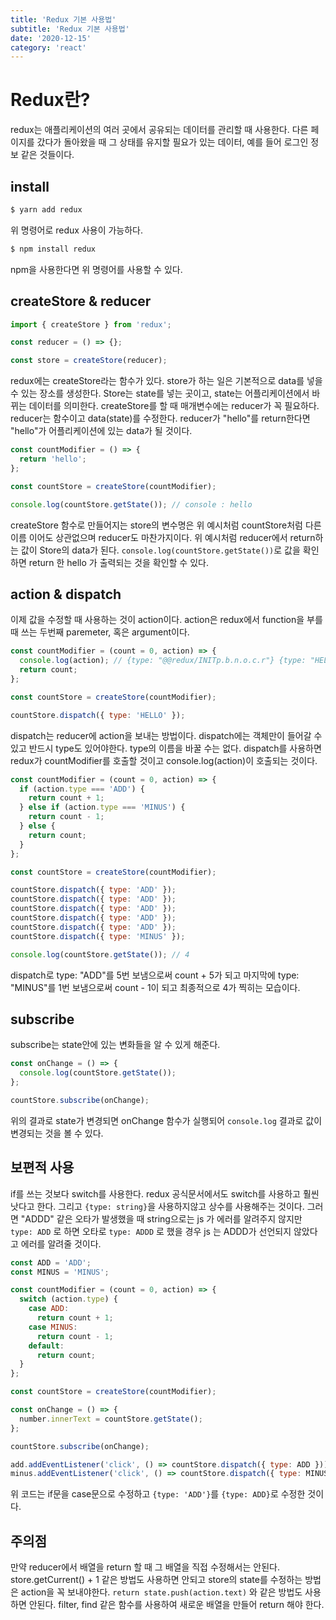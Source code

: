 ```yaml
---
title: 'Redux 기본 사용법'
subtitle: 'Redux 기본 사용법'
date: '2020-12-15'
category: 'react'
---
```


# Redux란?

redux는 애플리케이션의 여러 곳에서 공유되는 데이터를 관리할 때 사용한다.
다른 페이지를 갔다가 돌아왔을 때 그 상태를 유지할 필요가 있는 데이터, 예를 들어 로그인 정보 같은 것들이다.

## install

```sh
$ yarn add redux
```

위 명령어로 redux 사용이 가능하다.

```sh
$ npm install redux
```

npm을 사용한다면 위 명령어를 사용할 수 있다.

## createStore & reducer

```js
import { createStore } from 'redux';

const reducer = () => {};

const store = createStore(reducer);
```

redux에는 createStore라는 함수가 있다.
store가 하는 일은 기본적으로 data를 넣을 수 있는 장소를 생성한다.
Store는 state를 넣는 곳이고, state는 어플리케이션에서 바뀌는 데이터를 의미한다.
createStore를 할 때 매개변수에는 reducer가 꼭 필요하다.
reducer는 함수이고 data(state)를 수정한다.
reducer가 "hello"를 return한다면 "hello"가 어플리케이션에 있는 data가 될 것이다.

```js
const countModifier = () => {
  return 'hello';
};

const countStore = createStore(countModifier);

console.log(countStore.getState()); // console : hello
```

createStore 함수로 만들어지는 store의 변수명은 위 예시처럼 countStore처럼 다른 이름 이어도 상관없으며 reducer도 마찬가지이다.
위 예시처럼 reducer에서 return하는 값이 Store의 data가 된다.
`console.log(countStore.getState())`로 값을 확인하면 return 한 hello 가 출력되는 것을 확인할 수 있다.

## action & dispatch

이제 값을 수정할 때 사용하는 것이 action이다.
action은 redux에서 function을 부를 때 쓰는 두번째 paremeter, 혹은 argument이다.

```js
const countModifier = (count = 0, action) => {
  console.log(action); // {type: "@@redux/INITp.b.n.o.c.r"} {type: "HELLO"}
  return count;
};

const countStore = createStore(countModifier);

countStore.dispatch({ type: 'HELLO' });
```

dispatch는 reducer에 action을 보내는 방법이다.
dispatch에는 객체만이 들어갈 수 있고 반드시 type도 있어야한다.
type의 이름을 바꿀 수는 없다.
dispatch를 사용하면 redux가 countModifier를 호출할 것이고 console.log(action)이 호출되는 것이다.

```js
const countModifier = (count = 0, action) => {
  if (action.type === 'ADD') {
    return count + 1;
  } else if (action.type === 'MINUS') {
    return count - 1;
  } else {
    return count;
  }
};

const countStore = createStore(countModifier);

countStore.dispatch({ type: 'ADD' });
countStore.dispatch({ type: 'ADD' });
countStore.dispatch({ type: 'ADD' });
countStore.dispatch({ type: 'ADD' });
countStore.dispatch({ type: 'ADD' });
countStore.dispatch({ type: 'MINUS' });

console.log(countStore.getState()); // 4
```

dispatch로 type: "ADD"를 5번 보냄으로써 count + 5가 되고
마지막에 type: "MINUS"를 1번 보냄으로써 count - 1이 되고 최종적으로 4가 찍히는 모습이다.

## subscribe

subscribe는 state안에 있는 변화들을 알 수 있게 해준다.

```js
const onChange = () => {
  console.log(countStore.getState());
};

countStore.subscribe(onChange);
```

위의 결과로 state가 변경되면 onChange 함수가 실행되어 `console.log` 결과로 값이 변경되는 것을 볼 수 있다.

## 보편적 사용

if를 쓰는 것보다 switch를 사용한다.
redux 공식문서에서도 switch를 사용하고 훨씬 낫다고 한다.
그리고 `{type: string}`을 사용하지않고 상수를 사용해주는 것이다.
그러면 "ADDD" 같은 오타가 발생했을 때 string으로는 js 가 에러를 알려주지 않지만
`type: ADD` 로 하면 오타로 `type: ADDD` 로 했을 경우 js 는 ADDD가 선언되지 않았다고 에러를 알려줄 것이다.

```js
const ADD = 'ADD';
const MINUS = 'MINUS';

const countModifier = (count = 0, action) => {
  switch (action.type) {
    case ADD:
      return count + 1;
    case MINUS:
      return count - 1;
    default:
      return count;
  }
};

const countStore = createStore(countModifier);

const onChange = () => {
  number.innerText = countStore.getState();
};

countStore.subscribe(onChange);

add.addEventListener('click', () => countStore.dispatch({ type: ADD }));
minus.addEventListener('click', () => countStore.dispatch({ type: MINUS }));
```

위 코드는 if문을 case문으로 수정하고 `{type: 'ADD'}`를 `{type: ADD}`로 수정한 것이다.

## 주의점

만약 reducer에서 배열을 return 할 때 그 배열을 직접 수정해서는 안된다.
store.getCurrent() + 1 같은 방법도 사용하면 안되고 store의 state를 수정하는 방법은 action을 꼭 보내야한다.
`return state.push(action.text)` 와 같은 방법도 사용하면 안된다.
filter, find 같은 함수를 사용하여 새로운 배열을 만들어 return 해야 한다.
